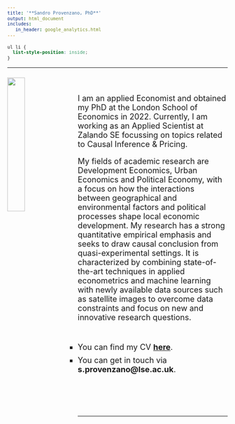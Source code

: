 ```yaml
---
title: '**Sandro Provenzano, PhD**'
output: html_document
includes:
   in_header: google_analytics.html
---
```




<style type="text/css">


h1.title {
  font-size: 38px;
  text-align: center;
}

h4.author {
  font-size: 26px;
  text-align: center;
  font-family: "Times New Roman", Times, serif;
  color: dimgray
}

<!-- font-family: "Times New Roman", Times, serif; -->

body{ /* Normal  */
      font-size: 20px;
      text-align: justify;
  }

code.r{ /* Code block */
    font-size: 12px;
}
pre { /* Code block - determines code spacing between lines */
    font-size: 12px;
}

.main-container {
  max-width: 1250px;
  margin-left: auto;
  margin-right: auto;
}

</style>

```css
ul li {
  list-style-position: inside;
}
```

---

<img src="sandro_pic_2.png" style="width:28%; border:0px solid; margin-right: 20px; padding-top: 8px" align="left">


<p style="line-height:3">

<font size="4"> 

<ul style="list-style-type:square; padding-top: 3px; padding-bottom: 20px"> </ul>

<p style="text-align:justify">
I am an applied Economist and obtained my PhD at the London School of Economics in 2022. Currently, I am working as an Applied Scientist at Zalando SE focussing on topics related to Causal Inference \& Pricing.

My fields of academic research are Development Economics, Urban Economics and Political Economy, with a focus on how the interactions between geographical and environmental factors and political processes shape local economic development. My research has a strong quantitative empirical emphasis and seeks to draw causal conclusion from quasi-experimental settings. It is characterized by combining state-of-the-art techniques in applied econometrics and machine learning with newly available data sources such as satellite images to overcome data constraints and focus on new and innovative research questions.
</p>

<ul style="list-style-type:square; padding-top: 1px"> </ul>

<ul style="list-style-type:square; padding-top: 10px">
  <li> You can find my CV [**here**](CV_Sandro_Provenzano.pdf). </li>
  <li style="padding-top: 9px"> You can get in touch via **s.provenzano@lse.ac.uk**. </li>

<ul style="list-style-type:square; padding-top: 60px"> </ul>



</ul>



---


 </p>
 
 </font> 
